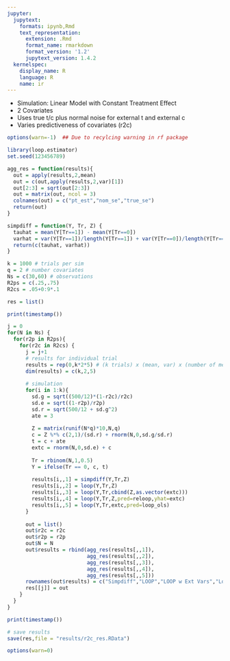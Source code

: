 ```yaml
---
jupyter:
  jupytext:
    formats: ipynb,Rmd
    text_representation:
      extension: .Rmd
      format_name: rmarkdown
      format_version: '1.2'
      jupytext_version: 1.4.2
  kernelspec:
    display_name: R
    language: R
    name: ir
---
```


* Simulation: Linear Model with Constant Treatment Effect
* 2 Covariates
* Uses true t/c plus normal noise for external t and external c
* Varies predictiveness of covariates (r2c)

```r
options(warn=-1)  ## Due to recylcing warning in rf package
```

```r
library(loop.estimator)
set.seed(123456789)

agg_res = function(results){
  out = apply(results,2,mean)
  out = c(out,apply(results,2,var)[1])
  out[2:3] = sqrt(out[2:3])
  out = matrix(out, ncol = 3)
  colnames(out) = c("pt_est","nom_se","true_se")
  return(out)
}

simpdiff = function(Y, Tr, Z) {
  tauhat = mean(Y[Tr==1]) - mean(Y[Tr==0])
  varhat = var(Y[Tr==1])/length(Y[Tr==1]) + var(Y[Tr==0])/length(Y[Tr==0])
  return(c(tauhat, varhat))
}
```

```r
k = 1000 # trials per sim
q = 2 # number covariates
Ns = c(30,60) # observations
R2ps = c(.25,.75)
R2cs = .05+0:9*.1

res = list()

print(timestamp())

j = 0
for(N in Ns) {
  for(r2p in R2ps){
    for(r2c in R2cs) {
      j = j+1
      # results for individual trial
      results = rep(0,k*2*5) # (k trials) x (mean, var) x (number of methods)
      dim(results) = c(k,2,5)
      
      # simulation
      for(i in 1:k){
        sd.g = sqrt((500/12)*(1-r2c)/r2c)
        sd.e = sqrt((1-r2p)/r2p)
        sd.r = sqrt(500/12 + sd.g^2)
        ate = 3
        
        Z = matrix(runif(N*q)*10,N,q)
        c = Z %*% c(2,1)/(sd.r) + rnorm(N,0,sd.g/sd.r)
        t = c + ate
        extc = rnorm(N,0,sd.e) + c
        
        Tr = rbinom(N,1,0.5)
        Y = ifelse(Tr == 0, c, t)
        
        results[i,,1] = simpdiff(Y,Tr,Z)
        results[i,,2] = loop(Y,Tr,Z)
        results[i,,3] = loop(Y,Tr,cbind(Z,as.vector(extc)))
        results[i,,4] = loop(Y,Tr,Z,pred=reloop,yhat=extc)
        results[i,,5] = loop(Y,Tr,extc,pred=loop_ols)
      }
      
      out = list()
      out$r2c = r2c
      out$r2p = r2p
      out$N = N
      out$results = rbind(agg_res(results[,,1]),
                          agg_res(results[,,2]),
                          agg_res(results[,,3]),
                          agg_res(results[,,4]),
                          agg_res(results[,,5]))
      rownames(out$results) = c("Simpdiff","LOOP","LOOP w Ext Vars","Loop Ext","OLS with Interactions")
      res[[j]] = out
    }
  }
}

print(timestamp())

# save results
save(res,file = "results/r2c_res.RData")
```

```r
options(warn=0)  
```

